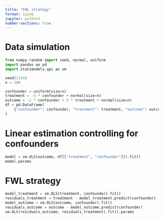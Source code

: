 ```yaml
---
title: "FWL strategy"
format: ipynb
jupyter: python3
number-sections: true
---
```


# Data simulation

```python
from numpy.random import seed, normal, uniform
import pandas as pd
import statsmodels.api as sm

seed(1234)
n = 100

confounder = uniform(size=n)
treatment = -3 * confounder + normal(size=n)
outcome = -2 * confounder + 5 * treatment + normal(size=n)
df = pd.DataFrame(
    {"confounder": confounder, "treatment": treatment, "outcome": outcome}
)
```

# Linear estimation controlling for confounders

```python
model = sm.OLS(outcome, df[["treatment", "confounder"]]).fit()
model.params
```


# FWL strategy 

```python
model_treatment = sm.OLS(treatment, confounder).fit()
residuals_treatment = treatment - model_treatment.predict(confounder)
model_outcome = sm.OLS(outcome, confounder).fit()
residuals_outcome = outcome - model_outcome.predict(confounder)
sm.OLS(residuals_outcome, residuals_treatment).fit().params
```
